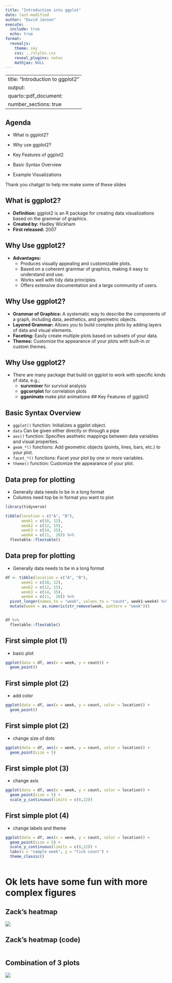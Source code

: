 ```yaml
---
title: "Introduction into ggplot"
date: last-modified
author: "David Jansen"
execute:
  include: true
  echo: true
format:
  revealjs: 
    theme: sky
    css: ../styles.css
    reveal_plugins: notes
    mathjax: NULL
---
```


---
title: "Introduction to ggplot2"
output:
  quarto::pdf_document:
    number_sections: true
---

## Agenda

-   What is ggplot2?

-   Why use ggplot2?

-   Key Features of ggplot2

-   Basic Syntax Overview

-   Example Visualizations

::: aside
Thank you chatgpt to help me make some of these slides
:::

## What is ggplot2?

-   **Definition:** ggplot2 is an R package for creating data visualizations based on the grammar of graphics.
-   **Created by:** Hadley Wickham
-   **First released:** 2007

## Why Use ggplot2?

-   **Advantages:**
    -   Produces visually appealing and customizable plots.
    -   Based on a coherent grammar of graphics, making it easy to understand and use.
    -   Works well with tidy data principles.
    -   Offers extensive documentation and a large community of users.

## Why Use ggplot2?

-   **Grammar of Graphics:** A systematic way to describe the components of a graph, including data, aesthetics, and geometric objects.
-   **Layered Grammar:** Allows you to build complex plots by adding layers of data and visual elements.
-   **Faceting:** Easily create multiple plots based on subsets of your data.
-   **Themes:** Customize the appearance of your plots with built-in or custom themes.

## Why Use ggplot2?

-   There are many package that build on ggplot to work with specific kinds of data, e.g.;
    -   **survminer** for survival analysis
    -   **ggcorrplot** for correlation plots
    -   **gganimate** make plot animations \## Key Features of ggplot2

## Basic Syntax Overview

-   `ggplot()` function: Initializes a ggplot object.
-   `data` Can be given either directly or through a pipe
-   `aes()` function: Specifies aesthetic mappings between data variables and visual properties.
-   `geom_*()` functions: Add geometric objects (points, lines, bars, etc.) to your plot.
-   `facet_*()` functions: Facet your plot by one or more variables.
-   `theme()` function: Customize the appearance of your plot.

## Data prep for plotting

-   Generally data needs to be in a long format
-   Columns need top be in format you want to plot

```r
library(tidyverse)

tibble(location = c("A", "B"),
       week1 = c(10, 12),
       week2 = c(12, 15),
       week3 = c(14, 15),
       week4 = c(11,  20)) %>% 
  flextable::flextable()
```

## Data prep for plotting

-   Generally data needs to be in a long format

```r
df <- tibble(location = c("A", "B"),
       week1 = c(10, 12),
       week2 = c(12, 15),
       week3 = c(14, 15),
       week4 = c(11,  20)) %>% 
  pivot_longer(names_to = "week", values_to = "count", week1:week4) %>%  
  mutate(week = as.numeric(str_remove(week, pattern = "week"))) 


df %>% 
  flextable::flextable()
```

## First simple plot (1)

-   basic plot

```r
ggplot(data = df, aes(x = week, y = count)) +
  geom_point()
```

## First simple plot (2)

-   add color

```r
ggplot(data = df, aes(x = week, y = count, color = location)) +
  geom_point()
```

## First simple plot (2)

-   change size of dots

```r
ggplot(data = df, aes(x = week, y = count, color = location)) +
  geom_point(size = 5)
```

## First simple plot (3)

-   change axis

```r
ggplot(data = df, aes(x = week, y = count, color = location)) +
  geom_point(size = 5) +
  scale_y_continuous(limits = c(0,22))
```

## First simple plot (4)

-   change labels and theme

```r
ggplot(data = df, aes(x = week, y = count, color = location)) +
  geom_point(size = 5) +
  scale_y_continuous(limits = c(0,22)) +
  labs(x = "sample week", y = "tick count") +
  theme_classic() 
  
```

# Ok lets have some fun with more complex figures

## Zack's heatmap

![](/images/heatmap){fig-align="center"}

## Zack's heatmap (code)

```r


```

## Combination of 3 plots

![](/images/Fig3){fig-align="center"}
